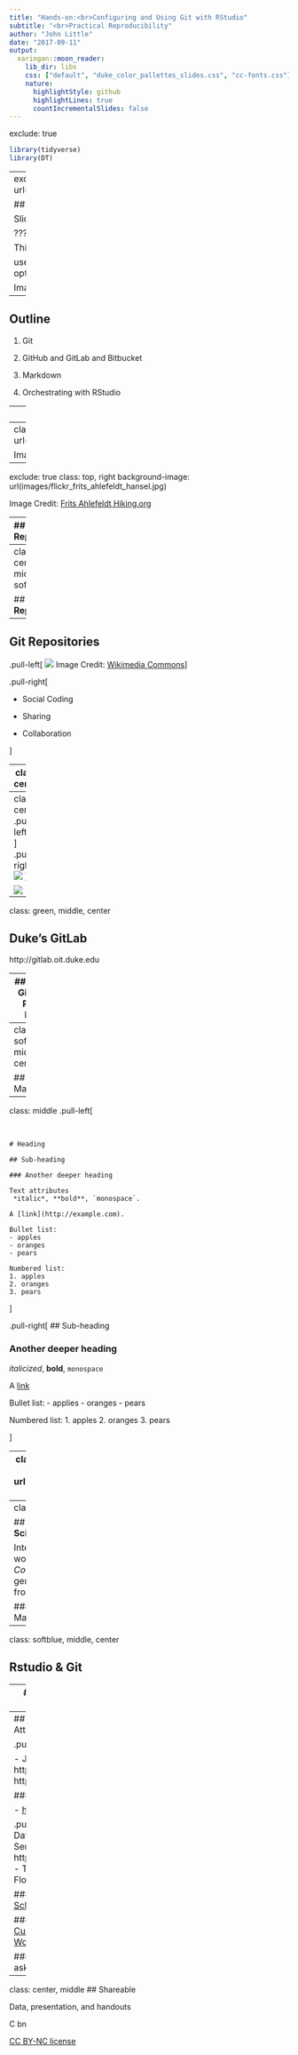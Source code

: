 ```yaml
---
title: "Hands-on:<br>Configuring and Using Git with RStudio"
subtitle: "<br>Practical Reproducibility"
author: "John Little"
date: "2017-09-11"
output:
  xaringan::moon_reader:
    lib_dir: libs
    css: ["default", "duke_color_pallettes_slides.css", "cc-fonts.css"]
    nature:
      highlightStyle: github
      highlightLines: true
      countIncrementalSlides: false
---
```

exclude: true

```r
library(tidyverse)
library(DT)
```


---
exclude: false
class: top, center
background-image:  url(http://library.duke.edu/data/sites/default/files/datagis/images/data_gis_logo.png)

## Data & Visualization Services
### [library.duke.edu/data](http://library.duke.edu/data)

Slides `->` [foo_URL](#)

???

This is a presenter comment for the presenter mode

use 'p' to toggle the presenter mode or '?' or 'h' to toggle the help / key-shortcut options

Image credit: [Wikimedia Commons](https://commons.wikimedia.org/wiki/File:Sharingan_triple.svg)



---

## Outline

1. Git

1. GitHub and GitLab and Bitbucket

1. Markdown  

1. Orchestrating with RStudio

---
class: center, middle, softblue

## **Git** is a *Version Control System*

---
class: bottom, right
background-image:  url(images/flickr_RupertsDogBoye_trail.jpg)



Image Credit: [Brandon Rasmussen](https://www.flickr.com/photos/137029081@N02/30943501632/in/photostream/)


---
exclude: true
class: top, right
background-image:  url(images/flickr_frits_ahlefeldt_hansel.jpg)


Image Credit: [Frits Ahlefeldt Hiking.org](https://www.flickr.com/photos/hikingartist/6996819414/in/photolist-bEhwDu-6guogg-9F3WfM-27RqzL-bKvrKv-a1YzBK-654W7Q.jpg)

---
## Repositories

.pull-left[

![](images/repository_small.jpg)
Image Credit: 
[Dennis Reimann](https://www.flickr.com/photos/dbloete/274563369)

- Source Code Management

- Track changes in any file set

]

.pull-right[
![](images/file-extensions.png)
<br>Image Credit:  [OpenClipart.org](https://openclipart.org/detail/192197/file-extension-icons)


]

---
class: center, middle, softblue

## Social **git Repositories**

---
## Git Repositories

.pull-left[
![](images/repository.jpg)
Image Credit: [Wikimedia Commons](https://commons.wikimedia.org/wiki/File:LDEO_DSS_Repository.jpg)
]

.pull-right[

- Social Coding

- Sharing

- Collaboration

]

---
class: center

![](images/social-collaboration.jpg)
.pull-right[Image Credit: [PixaBay](https://pixabay.com/en/social-media-personal-1635581/)]
---
class: center
.pull-left[ ![](images/gitlab.png)  ]
.pull-right[ ![](images/github.png)  ]

![](images/bitbucket.png)

---
class: green, middle, center


## Duke's GitLab

http://gitlab.oit.duke.edu


---
## Duke's GitLab v Public Hubs

```r

col1 <- c("Private Repo", "Public Repo", "Duke NetId", "User Community") 
col2 <- c("by Default", "Yes", "Yes", "Duke University -- <br>can syncronize <br>to public hubs")
col3 <- c("$$", "by Default", "No", "Largest Available")

hubs <- tibble(col1, col2, col3) %>% 
  rename(Category = col1,
         `Duke's GitLab` = col2,
         `Public Hubs` = col3)

```

    
```r
datatable(hubs, rownames = FALSE, options = list(dom = 't')) %>% 
  formatStyle("Duke's GitLab", color = "silver", backgroundColor = "navy", fontWeight = "bold") %>% 
  formatStyle("Public Hubs", backgroundColor = "lightblue")
```

Public Hubs are defined as GitHub, BitBucket, and the public GitLab.

---
class: softblue, middle, center

## Markdown

---
class: middle
.pull-left[

&nbsp; 

```
# Heading

## Sub-heading

### Another deeper heading
 
Text attributes 
 *italic*, **bold**, `monospace`.

A [link](http://example.com).

Bullet list:
- apples  
- oranges  
- pears  

Numbered list:
1. apples
2. oranges
3. pears
```
]

.pull-right[
## Sub-heading

### Another deeper heading

*italicized*, **bold**, `monospace`

A [link](#14)

Bullet list:
- applies
- oranges
- pears

Numbered list:
1. apples
2. oranges
3. pears

]

---
class: bottom
background-image: url(images/rmarkdown.png)
Image Credit: [RStudio](http://rmarkdown.rstudio.com/)

---
class: orange, middle, center

## **Reproducible Data Science** 

Integrate your reproducible workflow using *Literate Coding* practices in *R* then generate reports directly from analysis 

### R Notebooks + R Markdown + Git


---
class: softblue, middle, center

## Rstudio & Git

---
## Orchestrating with RStudio

- Masks the CLI

- Easier to get started

- PowerUsers can still use commands

---
## Thank You For Attending

.pull-left[
### I am ...

- John Little
- https://johnlittle.info
- http://github.com/libjohn

#### Schedule Me

- [http:&#47;&#47;v.gd&#47;littleconsult](http://duke.libcal.com/appointment/2695)
]

.pull-right[
### We are...
- Data & Visualization Services
- http://library.duke.edu/data
- The /Edge, Bostock (1st Floor)

#### Walk-in Hours
- [Schedule](http://library.duke.edu/data/about/schedule)

#### Our Workshops
- [Current Workshops](http://library.duke.edu/data/news)
- [Past Workshops](http://library.duke.edu/data/news/past-workshops)

#### Contact Us
- askData@Duke.edu
]

---
class: center, middle
## Shareable 

Data, presentation, and handouts 

<span class="cc">
<!-- Key: a: SA, b: BY, c: CC Circle, d: ND, n: NC, m: Sampling, s: Share, r: Remix, C: CC Full Logo -->
C bn
</span>


[CC BY-NC license](https://creativecommons.org/licenses/by-nc/4.0/)